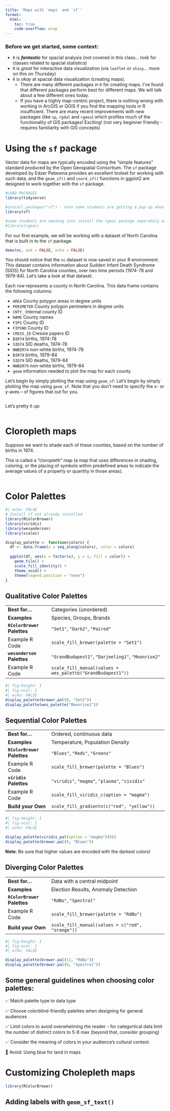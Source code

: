 ```yaml
---
title: 'Maps with `maps` and `sf`'
format:
  html:
    toc: true
    code-overflow: wrap
---
```


### Before we get started, some context:

- `R` is ***fantastic*** for spacial analysis (not covered in this class... look for classes related to spacial statistics)
- `R` is *great* for interactive data visualization (via `leaflet` or `shiny`... more on this on Thursday)
- `R` is *okay* at spacial data visualization (creating maps).
  - There are many different packages in `R` for creating maps. I've found that different packages perform best for different maps. We will talk about a few different ones today. 
  -  If you have a highly map-centric project, there is nothing wrong with working in ArcGIS or QGIS if you find the mapping tools in R insufficient. There are many recent improvements with new packages (like `sp`, `rgdal` and `rgeos`) which profiles much of the functionality of GIS packages! Exciting! (not very beginner friendly - requires familiarity with GIS concepts)

# Using the `sf` package

Vector data for maps are typically encoded using the "simple features" standard produced by the Open Geospatial Consortium. The `sf` package developed by Edzer Pebesma provides an excellent toolset for working with such data, and the `geom_sf()` and `coord_sf()` functions in ggplot2 are designed to work together with the `sf` package.

```r
#LOAD PACKAGES
library(tidyverse)

#install.packages("sf") - note some students are getting a pop-up when they install the sf package for the first time. Select the "no" option when it pops up in your console. 
library(sf)

#some students are needing into install the rgeos package seperately as well
#library(rgeos)
```

For our first example, we will be working with a dataset of North Carolina that is built in to the `sf` package.

```r
demo(nc, ask = FALSE, echo = FALSE)
```

You should notice that the `nc` dataset is now saved in your R environment. This dataset contains information about Sudden Infant Death Syndrome (SIDS) for North Carolina counties, over two time periods (1974-78 and 1979-84). Let’s take a look at that dataset.

Each row represents a county in North Carolina. This data frame contains the following columns:

- `AREA` County polygon areas in degree units
- `PERIMETER` County polygon perimeters in degree units
- `CNTY_` Internal county ID
- `NAME` County names
- `FIPS` County ID
- `FIPSNO` County ID
- `CRESS_ID` Cressie papers ID
- `BIR74` births, 1974-78
- `SID74` SID deaths, 1974-78
- `NWBIR74` non-white births, 1974-78
- `BIR79` births, 1979-84
- `SID79` SID deaths, 1979-84
- `NWBIR79` non-white births, 1979-84
- `geom` information needed to plot the map for each county

Let's begin by simply plotting the map using `geom_sf`: Let's begin by simply plotting the map using `geom_sf`. Note that you don't need to specify the x- or y-axes -- sf figures that out for you. 

```r

```


Let's pretty it up: 

```r

```



# Cloropleth maps

Suppose we want to shade each of these counties, based on the number of births in 1974. 

This is called a "cloropleth" map (a map that uses differences in shading, coloring, or the placing of symbols within predefined areas to indicate the average values of a property or quantity in those areas). 

```r

```

# Color Palettes

```r
#| echo: FALSE
# Install if not already installed
library(RColorBrewer)
library(viridis)
library(wesanderson)
library(scales)

display_palette <- function(colors) {
  df <- data.frame(x = seq_along(colors), color = colors)
  
  ggplot(df, aes(x = factor(x), y = 1, fill = color)) +
    geom_tile() +
    scale_fill_identity() +
    theme_void() +
    theme(legend.position = "none")
}
```



## Qualitative Color Palettes
 
|  | |
|-------------|----------------------------------|
| **Best for...**    | Categories (unordered)   |
| **Examples**       | Species, Groups, Brands  |
| **`RColorBrewer` Palettes** | `"Set1"`, `"Dark2"`, `"Paired"` |
| Example R Code | `scale_fill_brewer(palette = "Set1")` |
| **`wesanderson` Palettes** | `"GrandBudapest1"`, `"Darjeeling1"`, `"Moonrise2"` |
| Example R Code | `scale_fill_manual(values = wes_palette("GrandBudapest1"))` |

```r
#| fig-height: 1
#| fig-ncol: 2
#| echo: FALSE
display_palette(brewer.pal(8, "Set2"))
display_palette(wes_palette("Moonrise2"))
```


## Sequential Color Palettes
 
|  | |
|-------------|----------------------------------|
| **Best for...**    | Ordered, continuous data     |
| **Examples**       | Temperature, Population Density |
| **`RColorBrewer` Palettes** | `"Blues"`, `"Reds"`, `"Greens"` |
| Example R Code| `scale_fill_brewer(palette = "Blues")` |
| **`viridis` Palettes** | `"viridis"`, `"magma"`, `"plasma"`, `"cividis"` |
| Example R Code | `scale_fill_viridis_c(option = "magma")` |
| **Build your Own** | `scale_fill_gradientn(c("red", "yellow"))`|

```r
#| fig-height: 1
#| fig-ncol: 2
#| echo: FALSE

display_palette(viridis_pal(option = "magma")(8))
display_palette(brewer.pal(9, "Blues"))
```

**Note**: Be sure that higher values are encoded with the darkest colors! 


## Diverging Color Palettes

|  | |
|-------------|----------------------------------|
| **Best for...**    | Data with a central midpoint    |
| **Examples**       | Election Results, Anomaly Detection |
| **`RColorBrewer` Palettes** | `"RdBu"`, `"Spectral"` |
| Example R Code | `scale_fill_brewer(palette = "RdBu")` |
| **Build your Own** | `scale_fill_manual(values = c("red", "orange"))` |

```r
#| fig-height: 1
#| fig-ncol: 2
#| echo: FALSE

display_palette(brewer.pal(11, "RdBu"))
display_palette(brewer.pal(9, "Spectral"))
```

:::{.callout-tip}
# Some general guidelines when choosing color palettes: 

✅  Match palette type to data type

✅ Choose colorblind-friendly palettes when designing for general audiences

✅ Limit colors to avoid overwhelming the reader - for categortical data limit the number of distinct colors to 5-8 max (beyond that, consider grouping)

✅ Consider the meaning of colors in your audience’s cultural context.

🔴 Avoid: Using blue for land in maps

:::


# Customizing Cholepleth maps 

```r
library(RColorBrewer)


```



## Adding labels with `geom_sf_text()`

```r

```

